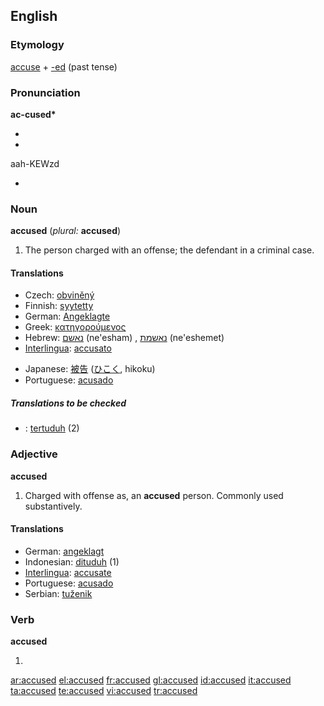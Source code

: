 ==English==

===Etymology===
[[accuse]] + [[-ed]] (past tense)

===Pronunciation===
'''ac-cused*'''
*{{IPA|//}}
*{{SAMPA|//}}
aah-KEWzd
*{{audio|en-us-accused.ogg|Audio (US)}}

===Noun===
'''accused''' (''plural:'' '''accused''')

# The person charged with an offense; the defendant in a criminal case.

====Translations====
{{trans-top|defendant}}
*Czech: [[obviněný]] {{m}}
*Finnish: [[syytetty]]
*German: [[Angeklagte]] {{m}}
*Greek: [[κατηγορούμενος]] {{m}}
*Hebrew: [[נאשם]] (ne'esham) {{m}}, [[נאשמת]] (ne'eshemet) {{f}}
*[[Interlingua]]: [[accusato]]
{{trans-mid}}
*Japanese: [[被告]] ([[ひこく]], hikoku)
*Portuguese: [[acusado]] {{m}}
{{trans-bottom}}

=====Translations to be checked=====
{{checktrans}}
*{{ttbc|Indonesian}}: [[tertuduh]] (2)

===Adjective===
'''accused'''

# Charged with offense as, an '''accused''' person. Commonly used substantively.

====Translations====
*German: [[angeklagt]]
*Indonesian: [[dituduh]] (1)
*[[Interlingua]]: [[accusate]]
*Portuguese: [[acusado]] {{m}}
*Serbian: [[tuženik]]

===Verb===
'''accused'''

# {{past of|accuse}}

[[ar:accused]]
[[el:accused]]
[[fr:accused]]
[[gl:accused]]
[[id:accused]]
[[it:accused]]
[[ta:accused]]
[[te:accused]]
[[vi:accused]]
[[tr:accused]]